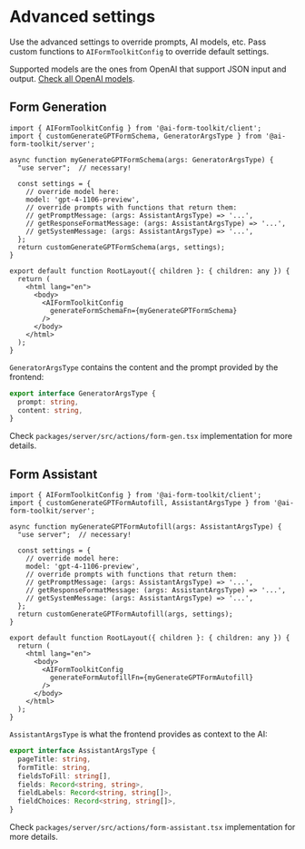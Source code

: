 # Advanced settings

Use the advanced settings to override prompts, AI models, etc.
Pass custom functions to `AIFormToolkitConfig` to override default settings.

Supported models are the ones from OpenAI that support JSON input and output.
[Check all OpenAI models](https://platform.openai.com/docs/models).

## Form Generation

```tsx {4}
import { AIFormToolkitConfig } from '@ai-form-toolkit/client';
import { customGenerateGPTFormSchema, GeneratorArgsType } from '@ai-form-toolkit/server';

async function myGenerateGPTFormSchema(args: GeneratorArgsType) {
  "use server";  // necessary!

  const settings = {
    // override model here:
    model: 'gpt-4-1106-preview',
    // override prompts with functions that return them:
    // getPromptMessage: (args: AssistantArgsType) => '...',
    // getResponseFormatMessage: (args: AssistantArgsType) => '...',
    // getSystemMessage: (args: AssistantArgsType) => '...',
  };
  return customGenerateGPTFormSchema(args, settings);
}

export default function RootLayout({ children }: { children: any }) {
  return (
    <html lang="en">
      <body>
        <AIFormToolkitConfig
          generateFormSchemaFn={myGenerateGPTFormSchema}
        />
      </body>
    </html>
  );
}
```

`GeneratorArgsType` contains the content and the prompt provided by the frontend:

```ts
export interface GeneratorArgsType {
  prompt: string,
  content: string,
}
```

Check `packages/server/src/actions/form-gen.tsx` implementation for more details.

## Form Assistant

```tsx {4}
import { AIFormToolkitConfig } from '@ai-form-toolkit/client';
import { customGenerateGPTFormAutofill, AssistantArgsType } from '@ai-form-toolkit/server';

async function myGenerateGPTFormAutofill(args: AssistantArgsType) {
  "use server";  // necessary!

  const settings = {
    // override model here:
    model: 'gpt-4-1106-preview',
    // override prompts with functions that return them:
    // getPromptMessage: (args: AssistantArgsType) => '...',
    // getResponseFormatMessage: (args: AssistantArgsType) => '...',
    // getSystemMessage: (args: AssistantArgsType) => '...',
  };
  return customGenerateGPTFormAutofill(args, settings);
}

export default function RootLayout({ children }: { children: any }) {
  return (
    <html lang="en">
      <body>
        <AIFormToolkitConfig
          generateFormAutofillFn={myGenerateGPTFormAutofill}
        />
      </body>
    </html>
  );
}
```

`AssistantArgsType` is what the frontend provides as context to the AI:

```ts
export interface AssistantArgsType {
  pageTitle: string,
  formTitle: string,
  fieldsToFill: string[],
  fields: Record<string, string>,
  fieldLabels: Record<string, string[]>,
  fieldChoices: Record<string, string[]>,
}
```

Check `packages/server/src/actions/form-assistant.tsx` implementation for more details.
